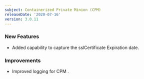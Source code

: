 ```yaml
---
subject: Containerized Private Minion (CPM)
releaseDate: '2020-07-16'
version: 3.0.11
---
```


### New Features

* Added capability to capture the sslCertificate Expiration date.

### Improvements

* Improved logging for CPM .
